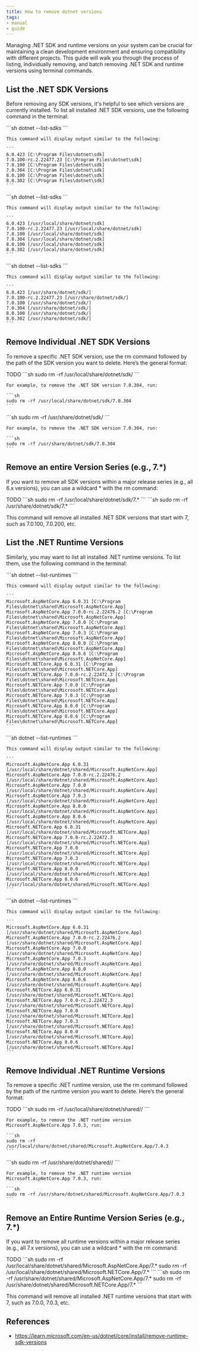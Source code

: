 ```yaml
---
title: How to remove dotnet versions
tags:
- manual
- guide
---
```



Managing .NET SDK and runtime versions on your system can be crucial for maintaining a clean development environment and ensuring compatibility with different projects. This guide will walk you through the process of listing, individually removing, and batch removing .NET SDK and runtime versions using terminal commands.

## List the .NET SDK Versions

Before removing any SDK versions, it's helpful to see which versions are currently installed. To list all installed .NET SDK versions, use the following command in the terminal:

<Tabs syncKey="os">
  <TabItem label="Windows" icon="seti:windows">
    ```sh
    dotnet --list-sdks
    ```

    This command will display output similar to the following:

    ```
    6.0.423 [C:\Program Files\dotnet\sdk]
    7.0.100-rc.2.22477.23 [C:\Program Files\dotnet\sdk]
    7.0.100 [C:\Program Files\dotnet\sdk]
    7.0.304 [C:\Program Files\dotnet\sdk]
    8.0.100 [C:\Program Files\dotnet\sdk]
    8.0.302 [C:\Program Files\dotnet\sdk]
    ```
  </TabItem>
  <TabItem label="MacOS" icon="apple">
    ```sh
    dotnet --list-sdks
    ```

    This command will display output similar to the following:

    ```
    6.0.423 [/usr/local/share/dotnet/sdk]
    7.0.100-rc.2.22477.23 [/usr/local/share/dotnet/sdk]
    7.0.100 [/usr/local/share/dotnet/sdk]
    7.0.304 [/usr/local/share/dotnet/sdk]
    8.0.100 [/usr/local/share/dotnet/sdk]
    8.0.302 [/usr/local/share/dotnet/sdk]
    ```
  </TabItem>
  <TabItem label="Linux" icon="linux">
    ```sh
    dotnet --list-sdks
    ```

    This command will display output similar to the following:
    
    ```
    6.0.423 [/usr/share/dotnet/sdk/]
    7.0.100-rc.2.22477.23 [/usr/share/dotnet/sdk/]
    7.0.100 [/usr/share/dotnet/sdk/]
    7.0.304 [/usr/share/dotnet/sdk/]
    8.0.100 [/usr/share/dotnet/sdk/]
    8.0.302 [/usr/share/dotnet/sdk/]
    ```
  </TabItem>
</Tabs>

## Remove Individual .NET SDK Versions

To remove a specific .NET SDK version, use the rm command followed by the path of the SDK version you want to delete. Here’s the general format:

<Tabs syncKey="os">
  <TabItem label="Windows" icon="seti:windows">
    TODO
  </TabItem>
  <TabItem label="MacOS" icon="apple">
    ```sh
    sudo rm -rf /usr/local/share/dotnet/sdk/<version-number>
    ```

    For example, to remove the .NET SDK version 7.0.304, run:

    ```sh
    sudo rm -rf /usr/local/share/dotnet/sdk/7.0.304
    ```
  </TabItem>
  <TabItem label="Linux" icon="linux">
    ```sh
    sudo rm -rf /usr/share/dotnet/sdk/<version-number>
    ```

    For example, to remove the .NET SDK version 7.0.304, run:

    ```sh
    sudo rm -rf /usr/share/dotnet/sdk/7.0.304
    ```
  </TabItem>
</Tabs>

## Remove an entire Version Series (e.g., 7.*)

If you want to remove all SDK versions within a major release series (e.g., all 6.x versions), you can use a wildcard * with the rm command:

<Tabs syncKey="os">
  <TabItem label="Windows" icon="seti:windows">
    TODO
  </TabItem>
  <TabItem label="MacOS" icon="apple">
    ```sh
    sudo rm -rf /usr/local/share/dotnet/sdk/7.*
    ```
  </TabItem>
  <TabItem label="Linux" icon="linux">
    ```sh
    sudo rm -rf /usr/share/dotnet/sdk/7.*
    ```
  </TabItem>
</Tabs>

This command will remove all installed .NET SDK versions that start with 7, such as 7.0.100, 7.0.200, etc.

## List the .NET Runtime Versions

Similarly, you may want to list all installed .NET runtime versions. To list them, use the following command in the terminal:

<Tabs syncKey="os">
  <TabItem label="Windows" icon="seti:windows">
    ```sh
    dotnet --list-runtimes
    ```

    This command will display output similar to the following:
    
    ```
    Microsoft.AspNetCore.App 6.0.31 [C:\Program Files\dotnet\shared\Microsoft.AspNetCore.App]
    Microsoft.AspNetCore.App 7.0.0-rc.2.22476.2 [C:\Program Files\dotnet\shared\Microsoft.AspNetCore.App]
    Microsoft.AspNetCore.App 7.0.0 [C:\Program Files\dotnet\shared\Microsoft.AspNetCore.App]
    Microsoft.AspNetCore.App 7.0.3 [C:\Program Files\dotnet\shared\Microsoft.AspNetCore.App]
    Microsoft.AspNetCore.App 8.0.0 [C:\Program Files\dotnet\shared\Microsoft.AspNetCore.App]
    Microsoft.AspNetCore.App 8.0.6 [C:\Program Files\dotnet\shared\Microsoft.AspNetCore.App]
    Microsoft.NETCore.App 6.0.31 [C:\Program Files\dotnet\shared\Microsoft.NETCore.App]
    Microsoft.NETCore.App 7.0.0-rc.2.22472.3 [C:\Program Files\dotnet\shared\Microsoft.NETCore.App]
    Microsoft.NETCore.App 7.0.0 [C:\Program Files\dotnet\shared\Microsoft.NETCore.App]
    Microsoft.NETCore.App 7.0.3 [C:\Program Files\dotnet\shared\Microsoft.NETCore.App]
    Microsoft.NETCore.App 8.0.0 [C:\Program Files\dotnet\shared\Microsoft.NETCore.App]
    Microsoft.NETCore.App 8.0.6 [C:\Program Files\dotnet\shared\Microsoft.NETCore.App]
    ```
  </TabItem>
  <TabItem label="MacOS" icon="apple">
    ```sh
    dotnet --list-runtimes
    ```

    This command will display output similar to the following:
    
    ```
    Microsoft.AspNetCore.App 6.0.31 [/usr/local/share/dotnet/shared/Microsoft.AspNetCore.App]
    Microsoft.AspNetCore.App 7.0.0-rc.2.22476.2 [/usr/local/share/dotnet/shared/Microsoft.AspNetCore.App]
    Microsoft.AspNetCore.App 7.0.0 [/usr/local/share/dotnet/shared/Microsoft.AspNetCore.App]
    Microsoft.AspNetCore.App 7.0.3 [/usr/local/share/dotnet/shared/Microsoft.AspNetCore.App]
    Microsoft.AspNetCore.App 8.0.0 [/usr/local/share/dotnet/shared/Microsoft.AspNetCore.App]
    Microsoft.AspNetCore.App 8.0.6 [/usr/local/share/dotnet/shared/Microsoft.AspNetCore.App]
    Microsoft.NETCore.App 6.0.31 [/usr/local/share/dotnet/shared/Microsoft.NETCore.App]
    Microsoft.NETCore.App 7.0.0-rc.2.22472.3 [/usr/local/share/dotnet/shared/Microsoft.NETCore.App]
    Microsoft.NETCore.App 7.0.0 [/usr/local/share/dotnet/shared/Microsoft.NETCore.App]
    Microsoft.NETCore.App 7.0.3 [/usr/local/share/dotnet/shared/Microsoft.NETCore.App]
    Microsoft.NETCore.App 8.0.0 [/usr/local/share/dotnet/shared/Microsoft.NETCore.App]
    Microsoft.NETCore.App 8.0.6 [/usr/local/share/dotnet/shared/Microsoft.NETCore.App]
    ```
  </TabItem>
  <TabItem label="Linux" icon="linux">
    ```sh
    dotnet --list-runtimes
    ```

    This command will display output similar to the following:

    ```
    Microsoft.AspNetCore.App 6.0.31 [/usr/share/dotnet/shared/Microsoft.AspNetCore.App]
    Microsoft.AspNetCore.App 7.0.0-rc.2.22476.2 [/usr/share/dotnet/shared/Microsoft.AspNetCore.App]
    Microsoft.AspNetCore.App 7.0.0 [/usr/share/dotnet/shared/Microsoft.AspNetCore.App]
    Microsoft.AspNetCore.App 7.0.3 [/usr/share/dotnet/shared/Microsoft.AspNetCore.App]
    Microsoft.AspNetCore.App 8.0.0 [/usr/share/dotnet/shared/Microsoft.AspNetCore.App]
    Microsoft.AspNetCore.App 8.0.6 [/usr/share/dotnet/shared/Microsoft.AspNetCore.App]
    Microsoft.NETCore.App 6.0.31 [/usr/share/dotnet/shared/Microsoft.NETCore.App]
    Microsoft.NETCore.App 7.0.0-rc.2.22472.3 [/usr/share/dotnet/shared/Microsoft.NETCore.App]
    Microsoft.NETCore.App 7.0.0 [/usr/share/dotnet/shared/Microsoft.NETCore.App]
    Microsoft.NETCore.App 7.0.3 [/usr/share/dotnet/shared/Microsoft.NETCore.App]
    Microsoft.NETCore.App 8.0.0 [/usr/share/dotnet/shared/Microsoft.NETCore.App]
    Microsoft.NETCore.App 8.0.6 [/usr/share/dotnet/shared/Microsoft.NETCore.App]
    ```
  </TabItem>
</Tabs>

## Remove Individual .NET Runtime Versions

To remove a specific .NET runtime version, use the rm command followed by the path of the runtime version you want to delete. Here’s the general format:

<Tabs syncKey="os">
  <TabItem label="Windows" icon="seti:windows">
    TODO
  </TabItem>
  <TabItem label="MacOS" icon="apple">
    ```sh
    sudo rm -rf /usr/local/share/dotnet/shared/<runtime-name>/<version-number>
    ```

    For example, to remove the .NET runtime version Microsoft.AspNetCore.App 7.0.3, run:

    ```sh
    sudo rm -rf /usr/local/share/dotnet/shared/Microsoft.AspNetCore.App/7.0.3
    ```
  </TabItem>
  <TabItem label="Linux" icon="linux">
    ```sh
    sudo rm -rf /usr/share/dotnet/shared/<runtime-name>/<version-number>
    ```

    For example, to remove the .NET runtime version Microsoft.AspNetCore.App 7.0.3, run:

    ```sh
    sudo rm -rf /usr/share/dotnet/shared/Microsoft.AspNetCore.App/7.0.3
    ```
  </TabItem>
</Tabs>

## Remove an Entire Runtime Version Series (e.g., 7.*)

If you want to remove all runtime versions within a major release series (e.g., all 7.x versions), you can use a wildcard * with the rm command:

<Tabs syncKey="os">
  <TabItem label="Windows" icon="seti:windows">
    TODO
  </TabItem>
  <TabItem label="MacOS" icon="apple">
    ```sh
    sudo rm -rf /usr/local/share/dotnet/shared/Microsoft.AspNetCore.App/7.*
    sudo rm -rf /usr/local/share/dotnet/shared/Microsoft.NETCore.App/7.*
    ```
  </TabItem>
  <TabItem label="Linux" icon="linux">
    ```sh
    sudo rm -rf /usr/share/dotnet/shared/Microsoft.AspNetCore.App/7.*
    sudo rm -rf /usr/share/dotnet/shared/Microsoft.NETCore.App/7.*
    ```
  </TabItem>
</Tabs>

This command will remove all installed .NET runtime versions that start with 7, such as 7.0.0, 7.0.3, etc.

## References

- https://learn.microsoft.com/en-us/dotnet/core/install/remove-runtime-sdk-versions